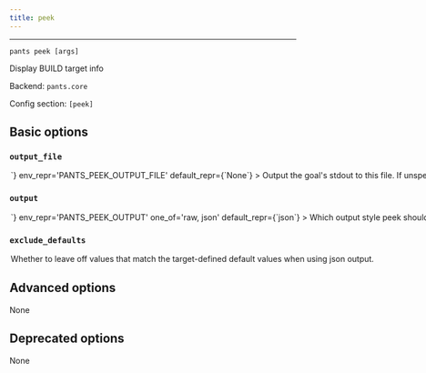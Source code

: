 ```yaml
---
title: peek
---
```



---

```
pants peek [args]
```

Display BUILD target info

Backend: <span className="color--primary">`pants.core`</span>

Config section: <span className="color--primary">`[peek]`</span>

<span className={styles.options}>

## Basic options

### `output_file`

<Option
  cli_repr={`--peek-output-file=<path>`}
  env_repr='PANTS_PEEK_OUTPUT_FILE'
  default_repr={`None`}
>

Output the goal&#x27;s stdout to this file. If unspecified, outputs to stdout.

</Option>

### `output`

<Option
  cli_repr={`--peek-output=<OutputOptions>`}
  env_repr='PANTS_PEEK_OUTPUT'
  one_of='raw, json'
  default_repr={`json`}
>

Which output style peek should use: `json` will show each target as a seperate entry, whereas `raw` will simply show the original non-normalized BUILD files.

</Option>

### `exclude_defaults`

<Option
  cli_repr={`--[no-]peek-exclude-defaults`}
  env_repr='PANTS_PEEK_EXCLUDE_DEFAULTS'
  default_repr={`False`}
>

Whether to leave off values that match the target-defined default values when using `json` output.

</Option>

## Advanced options

None

## Deprecated options

None

</span>
